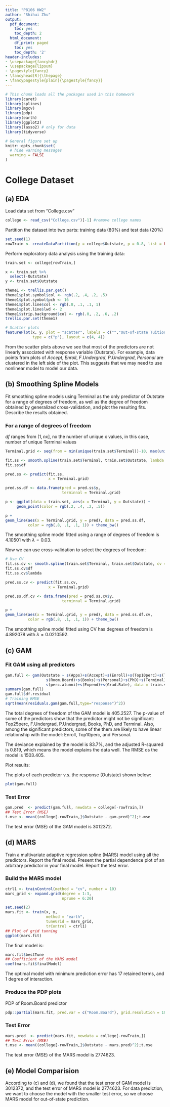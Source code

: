 ```yaml
---
title: "P8106 HW2" 
author: "Shihui Zhu"
output:
  pdf_document:
    toc: yes
    toc_depth: 2
  html_document:
    df_print: paged
    toc: yes
    toc_depth: '2'
header-includes:
- \usepackage{fancyhdr}
- \usepackage{lipsum}
- \pagestyle{fancy}
- \fancyhead[R]{\thepage}
- \fancypagestyle{plain}{\pagestyle{fancy}}
--- 
```


\newpage

```r
# This chunk loads all the packages used in this homework
library(caret) 
library(splines)
library(mgcv)
library(pdp)
library(earth)
library(ggplot2)
library(lasso2) # only for data
library(tidyverse)

# General figure set up
knitr::opts_chunk$set(
  # hide warning messages
  warning = FALSE
)
```

# College Dataset
## (a) EDA

Load data set from "College.csv"
```r
college <- read_csv("College.csv")[-1] #remove college names
```

Partition the dataset into two parts: training data (80%) and test data (20%)
```r
set.seed(1)
rowTrain <- createDataPartition(y = college$Outstate, p = 0.8, list = FALSE)
```
   
Perform exploratory data analysis using the training data:
```r
train.set <- college[rowTrain,]

x <- train.set %>%
  select(-Outstate)
y <- train.set$Outstate

theme1 <- trellis.par.get()
theme1$plot.symbol$col <- rgb(.2, .4, .2, .5)
theme1$plot.symbol$pch <- 16
theme1$plot.line$col <- rgb(.8, .1, .1, 1)
theme1$plot.line$lwd <- 2
theme1$strip.background$col <- rgb(.0, .2, .6, .2)
trellis.par.set(theme1)

# Scatter plots
featurePlot(x, y, plot = "scatter", labels = c("","Out-of-state Tuition"),
            type = c("p"), layout = c(4, 4))
```

From the scatter plots above we see that most of the predictors are not linearly associated with response variable (Outstate). For example, data points from plots of $Accept$, $Enroll$, $F.Undergrad$, $P.Undergrad$, $Personal$ are clustered in the left side of the plot. This suggests that we may need to use nonlinear model to model our data.

## (b) Smoothing Spline Models

Fit smoothing spline models using Terminal as the only predictor of Outstate for a range of degrees of freedom, as well as the degree of freedom obtained by generalized cross-validation, and plot the resulting fits. Describe the results obtained.

### For a range of degrees of freedom

$df$ ranges from $(1,nx]$, nx the number of unique x values, in this case, number of unique Terminal values

```r
Terminal.grid <- seq(from = min(unique(train.set$Terminal))-10, max(unique(train.set$Terminal))+10, by = 1)

fit.ss <- smooth.spline(train.set$Terminal, train.set$Outstate, lambda = 0.03, cv = FALSE, df = seq(from = 1.2, to = length(unique(train.set$Terminal)), by = 0.2))
fit.ss$df

pred.ss <- predict(fit.ss,
                   x = Terminal.grid)

pred.ss.df <- data.frame(pred = pred.ss$y,
                         terminnal = Terminal.grid)

p <- ggplot(data = train.set, aes(x = Terminal, y = Outstate)) +
     geom_point(color = rgb(.2, .4, .2, .5))

p +
geom_line(aes(x = Terminal.grid, y = pred), data = pred.ss.df,
          color = rgb(.8, .1, .1, 1)) + theme_bw()
```

The smoothing spline model fitted using a range of degrees of freedom is 4.10501 with $\lambda=0.03$.

Now we can use cross-validation to select the degrees of freedom:

```r
# Use CV
fit.ss.cv <- smooth.spline(train.set$Terminal, train.set$Outstate, cv = TRUE)
fit.ss.cv$df
fit.ss.cv$lambda

pred.ss.cv <- predict(fit.ss.cv,
                   x = Terminal.grid)

pred.ss.df.cv <- data.frame(pred = pred.ss.cv$y,
                         terminnal = Terminal.grid)

p +
geom_line(aes(x = Terminal.grid, y = pred), data = pred.ss.df.cv,
          color = rgb(.8, .1, .1, 1)) + theme_bw()
```
The smoothing spline model fitted using CV has degrees of freedom is 4.892078 with $\lambda=0.0210592$.

## (c) GAM

### Fit GAM using all predictors

```r
gam.full <- gam(Outstate ~ s(Apps)+s(Accept)+s(Enroll)+s(Top10perc)+s(Top25perc)+s(F.Undergrad)+s(P.Undergrad)+
                  s(Room.Board)+s(Books)+s(Personal)+s(PhD)+s(Terminal)+s(S.F.Ratio)+
                  s(perc.alumni)+s(Expend)+s(Grad.Rate), data = train.set)
summary(gam.full)
gam.full$df.residual
# Training RMSE
sqrt(mean(residuals.gam(gam.full,type="response")^2))
```

The total degrees of freedom of the GAM model is 405.2527. The p-value of some of the predictors show that the predictor might not be significant: Top25perc, F.Undergrad, P.Undergrad, Books, PhD,
and Terminal. Also, among the significant predictors, some of the them are likely to have linear relationship with the model: Enroll, Top10perc, and Personal. 

The deviance explained by the model is 83.7%, and the adjusted R-squared is 0.819, which means the model explains the data well. The RMSE os the model is 1503.405. 

Plot results:

The plots of each predictor v.s. the response (Outstate) shown below:

```r
plot(gam.full)
```

### Test Error

```r
gam.pred  <- predict(gam.full, newdata = college[-rowTrain,])
## Test Error (MSE)
t.mse <- mean((college[-rowTrain,]$Outstate - gam.pred)^2);t.mse
```

The test error (MSE) of the GAM model is 3012372. 

## (d) MARS

Train a multivariate adaptive regression spline (MARS) model using all the predictors. Report the final model. Present the partial dependence plot of an arbitrary predictor in your final model. Report the test error.

### Build the MARS model

```r
ctrl1 <- trainControl(method = "cv", number = 10)
mars_grid <- expand.grid(degree = 1:3, 
                         nprune = 6:20)

set.seed(2)
mars.fit <- train(x, y,
                  method = "earth",
                  tuneGrid = mars_grid,
                  trControl = ctrl1)
## Plot of grid tunning
ggplot(mars.fit)
```

The final model is:

```r
mars.fit$bestTune
## Coefficient of the MARS model
coef(mars.fit$finalModel)
```

The optimal model with minimum prediction error has 17 retained terms, and 1 degree of interaction. 

### Produce the PDP plots

PDP of Room.Board predictor
```r
pdp::partial(mars.fit, pred.var = c("Room.Board"), grid.resolution = 10) %>% autoplot()
```

### Test Error

```r
mars.pred  <- predict(mars.fit, newdata = college[-rowTrain,])
## Test Error (MSE)
t.mse <- mean((college[-rowTrain,]$Outstate - mars.pred)^2);t.mse
```

The test error (MSE) of the MARS model is 2774623.

## (e) Model Comparision

According to (c) and (d), we found that the test error of GAM model is 3012372, and the test error of MARS model is 2774623. For data prediction, we want to choose the model with the smaller test error, so we choose MARS model for out-of-state prediction. 









